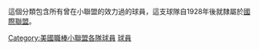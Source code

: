 這個分類包含所有曾在小聯盟的'''{{le|羅徹斯特紅翼隊|Rochester Red Wings}}'''效力過的球員，這支球隊自1928年後就隸屬於[[國際聯盟_(棒球)|國際聯盟]]。
{{CatAutoTOC}}
[[Category:美國職棒小聯盟各隊球員|Category:美國職棒小聯盟各隊球員]]
[[Category:羅徹斯特紅翼隊|球員]]